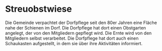 # Streuobstwiese

Die Gemeinde verpachtet der Dorfpflege seit den 80er Jahren eine Fläche nahe der Schienen im Dorf. Die Dorfpflege hat dort einen Obstgarten angelegt, der von den Mitgliedern gepflegt wird. Die Ernte wird von den Mitgliedern selbst verarbeitet.
Die Dorfpflege hat dort auch einen Schaukasten aufgestellt, in dem sie über ihre Aktivitäten informiert.